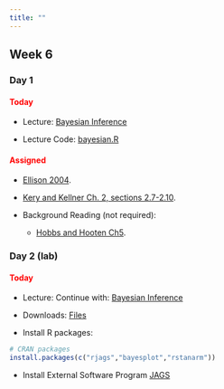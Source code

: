 ```yaml
---
title: ""
---
```


## Week 6

### Day 1

#### [Today]{style="color:red;"}


-   Lecture: <a href="/FW680A4/bayesian.qmd">Bayesian Inference</a>

-   Lecture Code: <a href="/FW680A4/bayesian.R">bayesian.R</a>

#### [Assigned]{style="color:red;"}

  - <a href="/readings/Ellison 2004.pdf"> Ellison 2004</a>.
  - <a href="/readings/Kery and Kellner Chapter 2.pdf"> Kery and Kellner Ch. 2, sections 2.7-2.10</a>.

- Background Reading (not required):
  - <a href="/readings/Hobbs_and_Hooten Ch5.pdf"> Hobbs and Hooten Ch5</a>.




<!-- #### [Assigned]{style="color:red;"} -->

<!-- -   Readings for next class:  -->
<!--     - <a href="/readings/Zurr and Iano 2016.pdf">Zurr and Iano, 2016</a> -->





### Day 2 (lab)

#### [Today]{style="color:red;"}

-    Lecture: Continue with: <a href="/FW680A4/bayesian.qmd">Bayesian Inference</a>

-   Downloads: <a href="/classfiles/bayeslab/week6files.zip">Files</a>

-   Install R packages:

```r
# CRAN packages
install.packages(c("rjags","bayesplot","rstanarm"))
```

- Install External Software Program [JAGS](https://sourceforge.net/projects/mcmc-jags/files/)

<!-- #### [Assigned]{style="color:red;"} -->

<!-- -   Readings for next class:  -->
<!--     - <a href="https://statistics4ecologists-v2.netlify.app/mmi#mmi">Fieberg, Ch. 8</a> -->






